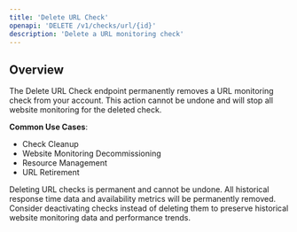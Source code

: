 ```yaml
---
title: 'Delete URL Check'
openapi: 'DELETE /v1/checks/url/{id}'
description: 'Delete a URL monitoring check'
---
```


## Overview

The Delete URL Check endpoint permanently removes a URL monitoring check from your account. This action cannot be undone and will stop all website monitoring for the deleted check.

**Common Use Cases**:
- Check Cleanup
- Website Monitoring Decommissioning
- Resource Management
- URL Retirement

<Warning>
Deleting URL checks is permanent and cannot be undone. All historical response time data and availability metrics will be permanently removed.
</Warning>

<Note>
Consider deactivating checks instead of deleting them to preserve historical website monitoring data and performance trends.
</Note>